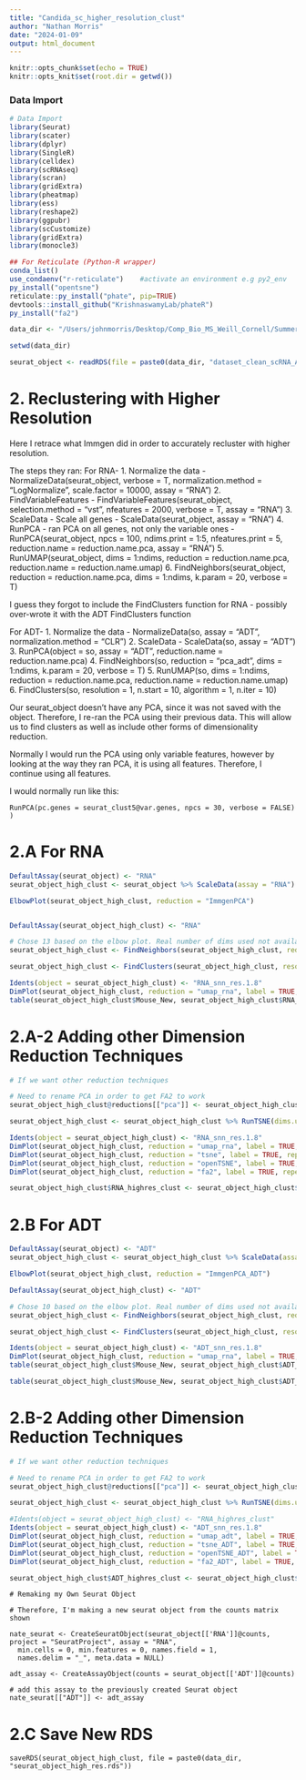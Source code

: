 ```yaml
---
title: "Candida_sc_higher_resolution_clust"
author: "Nathan Morris"
date: "2024-01-09"
output: html_document
---
```


```r
knitr::opts_chunk$set(echo = TRUE)
knitr::opts_knit$set(root.dir = getwd())
```

### Data Import
```r
# Data Import
library(Seurat)
library(scater)
library(dplyr)
library(SingleR)
library(celldex)
library(scRNAseq)
library(scran)
library(gridExtra)
library(pheatmap)
library(ess)
library(reshape2)
library(ggpubr)
library(scCustomize)
library(gridExtra)
library(monocle3)

## For Reticulate (Python-R wrapper)
conda_list()
use_condaenv("r-reticulate")    #activate an environment e.g py2_env
py_install("opentsne")
reticulate::py_install("phate", pip=TRUE)
devtools::install_github("KrishnaswamyLab/phateR")
py_install("fa2")

data_dir <- "/Users/johnmorris/Desktop/Comp_Bio_MS_Weill_Cornell/Summer_2023/Betel Lab/Betel:Iliev Candida Project/Candida_Migratory_TCR_Project/Data/"

setwd(data_dir)
```

```r
seurat_object <- readRDS(file = paste0(data_dir, "dataset_clean_scRNA_ADT_new_metadata.Rds"))
```

# 2. Reclustering with Higher Resolution

Here I retrace what Immgen did in order to accurately recluster with higher resolution.

The steps they ran:
For RNA-
1. Normalize the data  - NormalizeData(seurat_object, verbose = T, normalization.method = "LogNormalize",     scale.factor = 10000, assay = "RNA")
2. FindVariableFeatures - FindVariableFeatures(seurat_object, selection.method = "vst",     nfeatures = 2000, verbose = T, assay = "RNA")
3. ScaleData - Scale all genes - ScaleData(seurat_object, assay = "RNA")
4. RunPCA - ran PCA on all genes, not only the variable ones - RunPCA(seurat_object, npcs = 100, ndims.print = 1:5, nfeatures.print = 5,     reduction.name = reduction.name.pca, assay = "RNA")
5. RunUMAP(seurat_object, dims = 1:ndims, reduction = reduction.name.pca,     reduction.name = reduction.name.umap)
6. FindNeighbors(seurat_object, reduction = reduction.name.pca, dims = 1:ndims, k.param = 20, verbose = T)

I guess they forgot to include the FindClusters function for RNA - possibly over-wrote it with the ADT FindClusters function

For ADT- 
1. Normalize the data - NormalizeData(so, assay = "ADT", normalization.method = "CLR")
2. ScaleData -  ScaleData(so, assay = "ADT")
3. RunPCA(object = so, assay = "ADT", reduction.name = reduction.name.pca)
4. FindNeighbors(so, reduction = "pca_adt", dims = 1:ndims,     k.param = 20, verbose = T)
5. RunUMAP(so, dims = 1:ndims, reduction = reduction.name.pca,     reduction.name = reduction.name.umap)
6. FindClusters(so, resolution = 1, n.start = 10, algorithm = 1,     n.iter = 10)


Our seurat_object doesn't have any PCA, since it was not saved with the object. Therefore, I re-ran the PCA using their previous data. This will allow us to find clusters as well as include other forms of dimensionality reduction.

Normally I would run the PCA using only variable features, however by looking at the way they ran PCA, it is using all features. Therefore, I continue using all features.

I would normally run like this: 
```
RunPCA(pc.genes = seurat_clust5@var.genes, npcs = 30, verbose = FALSE) )
```

# 2.A For RNA

```r
DefaultAssay(seurat_object) <- "RNA"
seurat_object_high_clust <- seurat_object %>% ScaleData(assay = "RNA") %>% RunPCA(npcs = 100, ndims.print = 1:5, nfeatures.print = 5, reduction.name = "ImmgenPCA", assay = "RNA")

ElbowPlot(seurat_object_high_clust, reduction = "ImmgenPCA")


DefaultAssay(seurat_object_high_clust) <- "RNA"

# Chose 13 based on the elbow plot. Real number of dims used not available
seurat_object_high_clust <- FindNeighbors(seurat_object_high_clust, reduction = "ImmgenPCA", dims = 1:13, k.param = 20, verbose = T)

seurat_object_high_clust <- FindClusters(seurat_object_high_clust, resolution = c(0.2, 0.4, 0.6, 0.8, 1.0, 1.2, 1.4, 1.6, 1.8, 2.0), n.start = 10, algorithm = 1, n.iter = 10, cluster.name = "high_clust")
```

```r
Idents(object = seurat_object_high_clust) <- "RNA_snn_res.1.8"
DimPlot(seurat_object_high_clust, reduction = "umap_rna", label = TRUE, repel = TRUE)
table(seurat_object_high_clust$Mouse_New, seurat_object_high_clust$RNA_snn_res.1.8)
```

# 2.A-2 Adding other Dimension Reduction Techniques

```r
# If we want other reduction techniques

# Need to rename PCA in order to get FA2 to work
seurat_object_high_clust@reductions[["pca"]] <- seurat_object_high_clust@reductions[["ImmgenPCA"]]

seurat_object_high_clust <- seurat_object_high_clust %>% RunTSNE(dims.use = 1:13, reduction = "ImmgenPCA", reduction.name = "tsne_RNA") %>% DoopenTSNE(reduction_save = "openTSNE_RNA",dims_use = 1:13, reduction_use = "pca") %>% DoForceAtlas2(reduction_use = "pca", reduction_save = "fa2_RNA", dims_use = 1:13)
```

```r
Idents(object = seurat_object_high_clust) <- "RNA_snn_res.1.8"
DimPlot(seurat_object_high_clust, reduction = "umap_rna", label = TRUE, repel = TRUE)
DimPlot(seurat_object_high_clust, reduction = "tsne", label = TRUE, repel = TRUE)
DimPlot(seurat_object_high_clust, reduction = "openTSNE", label = TRUE, repel = TRUE)
DimPlot(seurat_object_high_clust, reduction = "fa2", label = TRUE, repel = TRUE)
```

```r
seurat_object_high_clust$RNA_highres_clust <- seurat_object_high_clust$RNA_snn_res.1.8
```

# 2.B For ADT

```r
DefaultAssay(seurat_object) <- "ADT"
seurat_object_high_clust <- seurat_object_high_clust %>% ScaleData(assay = "ADT") %>% RunPCA(ndims.print = 1:5, nfeatures.print = 5, reduction.name = "ImmgenPCA_ADT", assay = "ADT")

ElbowPlot(seurat_object_high_clust, reduction = "ImmgenPCA_ADT")

DefaultAssay(seurat_object_high_clust) <- "ADT"

# Chose 10 based on the elbow plot. Real number of dims used not available
seurat_object_high_clust <- FindNeighbors(seurat_object_high_clust, reduction = "ImmgenPCA_ADT", dims = 1:10, k.param = 20, verbose = T)

seurat_object_high_clust <- FindClusters(seurat_object_high_clust, resolution = c(0.2, 0.4, 0.6, 0.8, 1.0, 1.2, 1.4, 1.6, 1.8, 2.0), n.start = 10, algorithm = 1, n.iter = 10, cluster.name = "ADT", graph.name = "ADT_snn")
```

```r
Idents(object = seurat_object_high_clust) <- "ADT_snn_res.1.8"
DimPlot(seurat_object_high_clust, reduction = "umap_rna", label = TRUE, repel = TRUE)
table(seurat_object_high_clust$Mouse_New, seurat_object_high_clust$ADT_snn_res.1.8)

table(seurat_object_high_clust$Mouse_New, seurat_object_high_clust$ADT_snn_res.1.8)
```

# 2.B-2 Adding other Dimension Reduction Techniques

```r
# If we want other reduction techniques

# Need to rename PCA in order to get FA2 to work
seurat_object_high_clust@reductions[["pca"]] <- seurat_object_high_clust@reductions[["ImmgenPCA_ADT"]]

seurat_object_high_clust <- seurat_object_high_clust %>% RunTSNE(dims.use = 1:13, reduction = "ImmgenPCA_ADT", reduction.name = "tsne_ADT") %>% DoopenTSNE(reduction_save = "openTSNE_ADT",dims_use = 1:13, reduction_use = "pca") %>% DoForceAtlas2(reduction_use = "pca", reduction_save = "fa2_ADT", dims_use = 1:13)
```

```r
#Idents(object = seurat_object_high_clust) <- "RNA_highres_clust"
Idents(object = seurat_object_high_clust) <- "ADT_snn_res.1.8"
DimPlot(seurat_object_high_clust, reduction = "umap_adt", label = TRUE, repel = TRUE)
DimPlot(seurat_object_high_clust, reduction = "tsne_ADT", label = TRUE, repel = TRUE)
DimPlot(seurat_object_high_clust, reduction = "openTSNE_ADT", label = TRUE, repel = TRUE)
DimPlot(seurat_object_high_clust, reduction = "fa2_ADT", label = TRUE, repel = TRUE)
```

```r
seurat_object_high_clust$ADT_highres_clust <- seurat_object_high_clust$ADT_snn_res.1.8
```

```
# Remaking my Own Seurat Object

# Therefore, I'm making a new seurat object from the counts matrix shown

nate_seurat <- CreateSeuratObject(seurat_object[['RNA']]@counts, project = "SeuratProject", assay = "RNA",
  min.cells = 0, min.features = 0, names.field = 1,
  names.delim = "_", meta.data = NULL)

adt_assay <- CreateAssayObject(counts = seurat_object[['ADT']]@counts)

# add this assay to the previously created Seurat object
nate_seurat[["ADT"]] <- adt_assay
```

# 2.C Save New RDS
```
saveRDS(seurat_object_high_clust, file = paste0(data_dir, "seurat_object_high_res.rds"))
```
